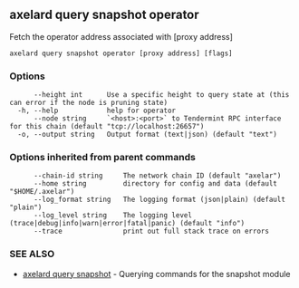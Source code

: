 ## axelard query snapshot operator

Fetch the operator address associated with \[proxy address\]

```
axelard query snapshot operator [proxy address] [flags]
```

### Options

```
      --height int      Use a specific height to query state at (this can error if the node is pruning state)
  -h, --help            help for operator
      --node string     `<host>:<port>` to Tendermint RPC interface for this chain (default "tcp://localhost:26657")
  -o, --output string   Output format (text|json) (default "text")
```

### Options inherited from parent commands

```
      --chain-id string     The network chain ID (default "axelar")
      --home string         directory for config and data (default "$HOME/.axelar")
      --log_format string   The logging format (json|plain) (default "plain")
      --log_level string    The logging level (trace|debug|info|warn|error|fatal|panic) (default "info")
      --trace               print out full stack trace on errors
```

### SEE ALSO

- [axelard query snapshot](/cli-docs/v0_32_0/axelard_query_snapshot) - Querying commands for the snapshot module
